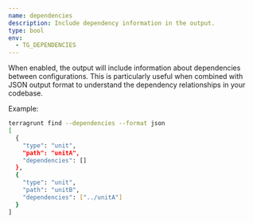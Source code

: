```yaml
---
name: dependencies
description: Include dependency information in the output.
type: bool
env:
  - TG_DEPENDENCIES
---
```


When enabled, the output will include information about dependencies between configurations. This is particularly useful when combined with JSON output format to understand the dependency relationships in your codebase.

Example:

```bash
terragrunt find --dependencies --format json
[
  {
    "type": "unit",
    "path": "unitA",
    "dependencies": []
  },
  {
    "type": "unit",
    "path": "unitB",
    "dependencies": ["../unitA"]
  }
]
```
